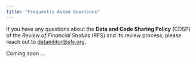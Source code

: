 ```yaml
---
title: "Frequently Asked Questions"
---
```


If you have any questions about the **Data and Code Sharing Policy** (CDSP) of the *Review of Financial Studies* (RFS) and its review process, please reach out to <a href="mailto:dataeditor@sfs.org">dataeditor@sfs.org</a>.

Coming soon ...